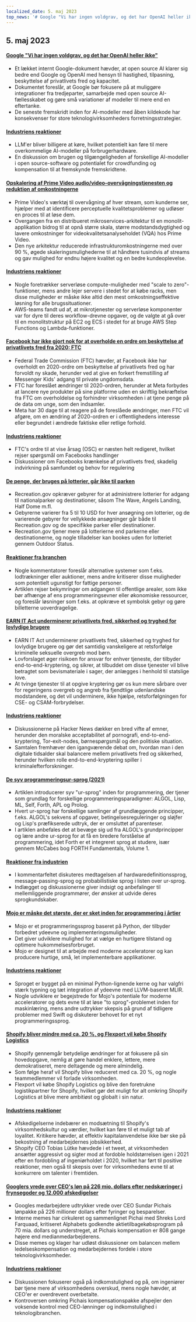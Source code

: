```yaml
---
localized_date: 5. maj 2023
top_news: '# Google "Vi har ingen voldgrav, og det har OpenAI heller ikke"'
---
```




<CallToAction />

<Steps>

## 5. maj 2023

#### [Google "Vi har ingen voldgrav, og det har OpenAI heller ikke"](https://www.semianalysis.com/p/google-we-have-no-moat-and-neither)

- Et lækket internt Google-dokument hævder, at open source AI klarer sig bedre end Google og OpenAI med hensyn til hastighed, tilpasning, beskyttelse af privatlivets fred og kapacitet.
- Dokumentet foreslår, at Google bør fokusere på at muliggøre integrationer fra tredjeparter, samarbejde med open source AI-fællesskabet og gøre små variationer af modeller til mere end en eftertanke.
- De seneste fremskridt inden for AI-modeller med åben kildekode har konsekvenser for store teknologivirksomheders forretningsstrategier.

#### [Industriens reaktioner](http://news.ycombinator.com/item?id=35813322)

- LLM'er bliver billigere at køre, hvilket potentielt kan føre til mere overkommelige AI-modeller på forbrugerhardware.
- En diskussion om brugen og tilgængeligheden af forskellige AI-modeller i open source-software og potentialet for crowdfunding og kompensation til at fremskynde fremskridtene.

#### [Opskalering af Prime Video audio/video-overvågningstjenesten og reduktion af omkostningerne](https://www.primevideotech.com/video-streaming/scaling-up-the-prime-video-audio-video-monitoring-service-and-reducing-costs-by-90)

- Prime Video's værktøj til overvågning af hver stream, som kunderne ser, hjælper med at identificere perceptuelle kvalitetsproblemer og udløser en proces til at løse dem.
- Overgangen fra en distribueret mikroservices-arkitektur til en monolit-applikation bidrog til at opnå større skala, større modstandsdygtighed og lavere omkostninger for videokvalitetsanalyseholdet (VQA) hos Prime Video.
- Den nye arkitektur reducerede infrastrukturomkostningerne med over 90 %, øgede skaleringsmulighederne til at håndtere tusindvis af streams og gav mulighed for endnu højere kvalitet og en bedre kundeoplevelse.

#### [Industriens reaktioner](http://news.ycombinator.com/item?id=35811741)

- Nogle foretrækker serverløse compute-muligheder med "scale to zero"-funktioner, mens andre lejer servere i stedet for at købe racks, men disse muligheder er måske ikke altid den mest omkostningseffektive løsning for alle brugssituationer.
- AWS-teams fandt ud af, at mikrotjenester og serverløse komponenter var for dyre til deres workflow-drevne opgaver, og de valgte at gå over til en monolitstruktur på EC2 og ECS i stedet for at bruge AWS Step Functions og Lambda-funktioner.

#### [Facebook har ikke gjort nok for at overholde en ordre om beskyttelse af privatlivets fred fra 2020: FTC](https://arstechnica.com/tech-policy/2023/05/ftc-says-facebook-violated-privacy-order-proposes-ban-on-monetizing-youth-data/)

- Federal Trade Commission (FTC) hævder, at Facebook ikke har overholdt en 2020-ordre om beskyttelse af privatlivets fred og har forvoldt ny skade, herunder ved at give en forkert fremstilling af Messenger Kids' adgang til private ungdomsdata.
- FTC har foreslået ændringer til 2020-ordren, herunder at Meta forbydes at lancere nye produkter på sine platforme uden en skriftlig bekræftelse fra FTC om overholdelse og forhindrer virksomheden i at tjene penge på de data om unge, som den indsamler.
- Meta har 30 dage til at reagere på de foreslåede ændringer, men FTC vil afgøre, om en ændring af 2020-ordren er i offentlighedens interesse eller begrundet i ændrede faktiske eller retlige forhold.

#### [Industriens reaktioner](http://news.ycombinator.com/item?id=35814081)

- FTC's ordre til at vise årsag (OSC) er næsten helt redigeret, hvilket rejser spørgsmål om Facebooks handlinger
- Diskussioner om Facebooks krænkelse af privatlivets fred, skadelig indvirkning på samfundet og behov for regulering

#### [De penge, der bruges på lotterier, går ikke til parken](https://outdoorstatus.com/articles/recreation-gov-lottery-fees/)

- Recreation.gov opkræver gebyrer for at administrere lotterier for adgang til nationalparker og destinationer, såsom The Wave, Angels Landing, Half Dome m.fl.
- Gebyrerne varierer fra 5 til 10 USD for hver ansøgning om lotterier, og de varierende gebyrer for vellykkede ansøgninger går både til Recreation.gov og de specifikke parker eller destinationer.
- Recreation.gov tjener mere på lotterierne end parkerne eller destinationerne, og nogle tilladelser kan bookes uden for lotteriet gennem Outdoor Status.

#### [Reaktioner fra branchen](http://news.ycombinator.com/item?id=35809570)

- Nogle kommentatorer foreslår alternative systemer som f.eks. lodtrækninger eller auktioner, mens andre kritiserer disse muligheder som potentielt ugunstigt for fattige personer.
- Artiklen rejser bekymringer om adgangen til offentlige arealer, som ikke bør afhænge af ens programmeringsevner eller økonomiske ressourcer, og foreslår løsninger som f.eks. at opkræve et symbolsk gebyr og gøre billetterne uoverdragelige.

#### [EARN IT Act underminerer privatlivets fred, sikkerhed og tryghed for lovlydige brugere](https://techfreedom.org/earn-it-act-remains-a-threat-to-liberty-security-safety-of-children/)

- EARN IT Act underminerer privatlivets fred, sikkerhed og tryghed for lovlydige brugere og gør det samtidig vanskeligere at retsforfølge kriminelle seksuelle overgreb mod børn.
- Lovforslaget øger risikoen for ansvar for enhver tjeneste, der tilbyder end-to-end-kryptering, og sikrer, at tilbuddet om disse tjenester vil blive betragtet som bevismateriale i sager, der anlægges i henhold til statslige love.
- At tvinge tjenester til at opgive kryptering gør os kun mere sårbare over for regeringens overgreb og angreb fra fjendtlige udenlandske modstandere, og det vil underminere, ikke hjælpe, retsforfølgningen for CSE- og CSAM-forbrydelser.

#### [Industriens reaktioner](http://news.ycombinator.com/item?id=35814113)

- Diskussionerne på Hacker News dækker en bred vifte af emner, herunder den moralske acceptabilitet af pornografi, end-to-end-kryptering, Tor-exit-nodes, børnespørgsmål og den politiske situation.
- Samtalen fremhæver den igangværende debat om, hvordan man i den digitale tidsalder skal balancere mellem privatlivets fred og sikkerhed, herunder hvilken rolle end-to-end-kryptering spiller i kriminalefterforskninger.

#### [De syv programmeringsur-sprog (2021)](https://madhadron.com/programming/seven_ur_languages.html)

- Artiklen introducerer syv "ur-sprog" inden for programmering, der tjener som grundlag for forskellige programmeringsparadigmer: ALGOL, Lisp, ML, Self, Forth, APL og Prolog.
- Hvert ur-sprog har forskellige samlinger af grundlæggende principper, f.eks. ALGOL's sekvens af opgaver, betingelsesreguleringer og sløjfer og Lisp's præfikserede udtryk, der er omsluttet af parenteser.
- I artiklen anbefales det at bevæge sig ud fra ALGOL's grundprincipper og lære andre ur-sprog for at få en bredere forståelse af programmering, idet Forth er et integreret sprog at studere, især gennem McCabes bog FORTH Fundamentals, Volume 1.

#### [Reaktioner fra industrien](http://news.ycombinator.com/item?id=35813496)

- I kommentarfeltet diskuteres medtagelsen af hardwaredefinitionssprog, message-passing-sprog og probabilistiske sprog i listen over ur-sprog.
- Indlægget og diskussionerne giver indsigt og anbefalinger til mellemliggende programmører, der ønsker at udvide deres sprogkundskaber.

#### [Mojo er måske det største, der er sket inden for programmering i årtier](https://www.fast.ai/posts/2023-05-03-mojo-launch.html)

- Mojo er et programmeringssprog baseret på Python, der tilbyder forbedret ydeevne og implementeringsmuligheder.
- Det giver udviklere mulighed for at vælge en hurtigere tilstand og optimere hukommelsesforbruget.
- Mojo er designet til at arbejde med moderne acceleratorer og kan producere hurtige, små, let implementerbare applikationer.

#### [Industriens reaktioner](http://news.ycombinator.com/item?id=35809658)

- Sproget er bygget på en minimal Python-lignende kerne og har valgfri stærk typning og tæt integration af ydeevne med LLVM-baseret MLIR.
- Nogle udviklere er begejstrede for Mojo's potentiale for moderne acceleratorer og dets evne til at løse "to sprog"-problemet inden for maskinlæring, mens andre udtrykker skepsis på grund af tidligere problemer med Swift og diskuterer behovet for et nyt programmeringssprog.

#### [Shopify bliver mindre med ca. 20 %, og Flexport vil købe Shopify Logistics](https://news.shopify.com/important-team-and-business-changes)

- Shopify gennemgår betydelige ændringer for at fokusere på sin hovedopgave, nemlig at gøre handel enklere, lettere, mere demokratiseret, mere deltagende og mere almindelig.
- Som følge heraf vil Shopify blive reduceret med ca. 20 %, og nogle teammedlemmer vil forlade virksomheden.
- Flexport vil købe Shopify Logistics og blive den foretrukne logistikpartner for Shopify, hvilket gør det muligt for alt omkring Shopify Logistics at blive mere ambitiøst og globalt i sin natur.

#### [Industriens reaktioner](http://news.ycombinator.com/item?id=35813763)

- Afskedigelserne indebærer en modsætning til Shopify's virksomhedskultur og værdier, hvilket kan føre til et muligt tab af loyalitet. Kritikere hævder, at effektiv kapitalanvendelse ikke bør ske på bekostning af medarbejdernes jobsikkerhed.
- Shopify CEO Tobias Lütke hævdede i et tweet, at virksomheden ansætter aggressivt og sigter mod at fordoble holdstørrelsen igen i 2021 efter en fordobling af ingeniørholdet i 2020, hvilket har ført til positive reaktioner, men også til skepsis over for virksomhedens evne til at konkurrere om talenter i fremtiden.

#### [Googlers vrede over CEO's løn på 226 mio. dollars efter nedskæringer i frynsegoder og 12.000 afskedigelser](https://arstechnica.com/tech-policy/2023/05/googlers-angry-about-ceos-226m-pay-after-cuts-in-perks-and-12000-layoffs/)

- Googles medarbejdere udtrykker vrede over CEO Sundar Pichais lønpakke på 226 millioner dollars efter fyringer og besparelser.
- Interne memes har cirkuleret og sammenlignet Pichai med Shreks Lord Farquaad, kritiseret Alphabets godkendte aktietilbagekøbsprogram på 70 mia. dollars og understreget, at Pichais kompensation er 808 gange højere end medianmedarbejderens.
- Disse memes og klager har udløst diskussioner om balancen mellem ledelseskompensation og medarbejdernes fordele i store teknologivirksomheder.

#### [Industriens reaktioner](http://news.ycombinator.com/item?id=35821927)

- Diskussionen fokuserer også på indkomstulighed og på, om ingeniører bør tjene mere af virksomhedens overskud, mens nogle hævder, at CEO'er er overdrevent overbetalte.
- Kontroversen omkring Pichais kompensationspakke afspejler den voksende kontrol med CEO-lønninger og indkomstulighed i teknologibranchen.

</Steps>
